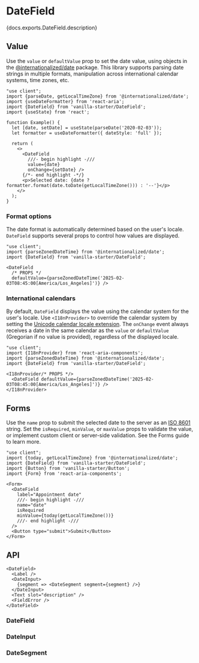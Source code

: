 


# DateField

<PageDescription>{docs.exports.DateField.description}</PageDescription>

<ExampleSwitcher>
  <VisualExample
    component={VanillaDateField}
    docs={vanillaDocs.exports.DateField}
    links={vanillaDocs.links}
    props={['label', 'granularity', 'isDisabled']}
    initialProps={{label: 'Date'}}
    type="vanilla"
    files={["starters/docs/src/DateField.tsx", "starters/docs/src/DateField.css"]} />
  <VisualExample
    component={TailwindDateField}
    docs={vanillaDocs.exports.DateField}
    links={vanillaDocs.links}
    props={['label', 'granularity', 'isDisabled']}
    initialProps={{label: 'Date'}}
    type="tailwind"
    files={["starters/tailwind/src/DateField.tsx", "starters/tailwind/src/index.css"]} />
</ExampleSwitcher>

## Value

Use the `value` or `defaultValue` prop to set the date value, using objects in the [@internationalized/date](../internationalized/date/index.html) package. This library supports parsing date strings in multiple formats, manipulation across international calendar systems, time zones, etc.

```tsx render
"use client";
import {parseDate, getLocalTimeZone} from '@internationalized/date';
import {useDateFormatter} from 'react-aria';
import {DateField} from 'vanilla-starter/DateField';
import {useState} from 'react';

function Example() {
  let [date, setDate] = useState(parseDate('2020-02-03'));
  let formatter = useDateFormatter({ dateStyle: 'full' });
  
  return (
    <>
      <DateField
        ///- begin highlight -///
        value={date}
        onChange={setDate} />
      {/*- end highlight -*/}
      <p>Selected date: {date ? formatter.format(date.toDate(getLocalTimeZone())) : '--'}</p>
    </>
  );
}
```

### Format options

The date format is automatically determined based on the user's locale. `DateField` supports several props to control how values are displayed.

```tsx render docs={docs.exports.DateField} links={docs.links} props={['granularity', 'hourCycle', 'hideTimeZone', 'shouldForceLeadingZeros']} initialProps={{label: 'Date'}}
"use client";
import {parseZonedDateTime} from '@internationalized/date';
import {DateField} from 'vanilla-starter/DateField';

<DateField
  /* PROPS */
  defaultValue={parseZonedDateTime('2025-02-03T08:45:00[America/Los_Angeles]')} />
```

### International calendars

By default, `DateField` displays the value using the calendar system for the user's locale. Use `<I18nProvider>` to override the calendar system by setting the [Unicode calendar locale extension](https://developer.mozilla.org/en-US/docs/Web/JavaScript/Reference/Global_Objects/Intl/Locale/calendar#adding_a_calendar_in_the_locale_string). The `onChange` event always receives a date in the same calendar as the `value` or `defaultValue` (Gregorian if no value is provided), regardless of the displayed locale.

```tsx render wide docs={docs.exports.I18nProvider} links={docs.links} props={['locale']} initialProps={{locale: 'hi-IN-u-ca-indian'}}
"use client";
import {I18nProvider} from 'react-aria-components';
import {parseZonedDateTime} from '@internationalized/date';
import {DateField} from 'vanilla-starter/DateField';

<I18nProvider/* PROPS */>
  <DateField defaultValue={parseZonedDateTime('2025-02-03T08:45:00[America/Los_Angeles]')} />
</I18nProvider>
```

## Forms

Use the `name` prop to submit the selected date to the server as an [ISO 8601](https://en.wikipedia.org/wiki/ISO_8601) string. Set the `isRequired`, `minValue`, or `maxValue` props to validate the value, or implement custom client or server-side validation. See the Forms guide to learn more.

```tsx render
"use client";
import {today, getLocalTimeZone} from '@internationalized/date';
import {DateField} from 'vanilla-starter/DateField';
import {Button} from 'vanilla-starter/Button';
import {Form} from 'react-aria-components';

<Form>
  <DateField
    label="Appointment date"
    ///- begin highlight -///
    name="date"
    isRequired
    minValue={today(getLocalTimeZone())}
    ///- end highlight -///
  />
  <Button type="submit">Submit</Button>
</Form>
```

## API

<Anatomy />

```tsx links={{DateField: '#datefield', DateInput: '#dateinput', DateSegment: '#datesegment'}}
<DateField>
  <Label />
  <DateInput>
    {segment => <DateSegment segment={segment} />}
  </DateInput>
  <Text slot="description" />
  <FieldError />
</DateField>
```

### DateField

<PropTable component={docs.exports.DateField} links={docs.links} showDescription />

### DateInput

<PropTable component={docs.exports.DateInput} links={docs.links} showDescription />

### DateSegment

<PropTable component={docs.exports.DateSegment} links={docs.links} showDescription />
